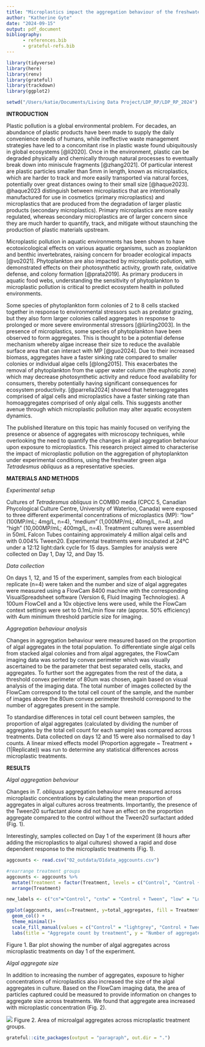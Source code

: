 ```yaml
---
title: "Microplastics impact the aggregation behaviour of the freshwater green alga *Tetradesmus obliquus*"
author: "Katherine Gyte"
date: "2024-09-15"
output: pdf_document
bibliography: 
      - references.bib
      - grateful-refs.bib
---
```


```r
library(tidyverse)
library(here)
library(renv)
library(grateful)
library(trackdown)
library(ggplot2)

setwd("/Users/katie/Documents/Living Data Project/LDP_RP/LDP_RP_2024")
```

**INTRODUCTION**

Plastic pollution is a global environmental problem. For decades, an abundance of plastic products have been made to supply the daily convenience needs of humans, while ineffective waste management strategies have led to a concomitant rise in plastic waste found ubiquitously in global ecosystems [@li2020]. Once in the environment, plastic can be degraded physically and chemically through natural processes to eventually break down into miniscule fragments [@zhang2021]. Of particular interest are plastic particles smaller than 5mm in length, known as microplastics, which are harder to track and more easily transported via natural forces, potentially over great distances owing to their small size [@haque2023]. @haque2023 distinguish between microplastics that are intentionally manufactured for use in cosmetics (primary microplastics) and microplastics that are produced from the degradation of larger plastic products (secondary microplastics). Primary microplastics are more easily regulated, whereas secondary microplastics are of larger concern since they are much harder to quantify, track, and mitigate without staunching the production of plastic materials upstream.

Microplastic pollution in aquatic environments has been shown to have ecotoxicological effects on various aquatic organisms, such as zooplankton and benthic invertebrates, raising concern for broader ecological impacts [@vo2021]. Phytoplankton are also impacted by microplastic pollution, with demonstrated effects on their photosynthetic activity, growth rate, oxidative defense, and colony formation [@prata2019]. As primary producers in aquatic food webs, understanding the sensitivity of phytoplankton to microplastic pollution is critical to predict ecosystem health in polluted environments.

Some species of phytoplankton form colonies of 2 to 8 cells stacked together in response to environmental stressors such as predator grazing, but they also form larger colonies called aggregates in response to prolonged or more severe environmental stressors [@lürling2003]. In the presence of microplastics, some species of phytoplankton have been observed to form aggregates. This is thought to be a potential defense mechanism whereby algae increase their size to reduce the available surface area that can interact with MP [@guo2024]. Due to their increased biomass, aggregates have a faster sinking rate compared to smaller colonies or individual algae cells [@long2015]. This exacerbates the removal of phytoplankton from the upper water column (the euphotic zone) which may decrease photosynthetic activity and reduce food availability for consumers, thereby potentially having significant consequences for ecosystem productivity. [@parrella2024] showed that heteroaggregates comprised of algal cells and microplastics have a faster sinking rate than homoaggregates comprised of only algal cells. This suggests another avenue through which microplastic pollution may alter aquatic ecosystem dynamics.

The published literature on this topic has mainly focused on verifying the presence or absence of aggregates with microscopy techniques, while overlooking the need to quantify the changes in algal aggregation behaviour upon exposure to microplastics. This research project aimed to characterise the impact of microplastic pollution on the aggregation of phytoplankton under experimental conditions, using the freshwater green alga *Tetradesmus obliquus* as a representative species.

**MATERIALS AND METHODS**

*Experimental setup*

Cultures of *Tetradesmus obliquus* in COMBO media (CPCC 5, Canadian Phycological Culture Centre, University of Waterloo, Canada) were exposed to three different experimental concentrations of microplastics (MP): “low” (100MP/mL; 4mg/L, n=4), “medium” (1,000MP/mL; 40mg/L, n=4), and “high” (10,000MP/mL; 400mg/L, n=4). Treatment cultures were assembled in 50mL Falcon Tubes containing approximately 4 million algal cells and with 0.004% Tween20. Experimental treatments were incubated at 24ºC under a 12:12 light:dark cycle for 15 days. Samples for analysis were collected on Day 1, Day 12, and Day 15.

*Data collection*

On days 1, 12, and 15 of the experiment, samples from each biological replicate (n=4) were taken and the number and size of algal aggregates were measured using a FlowCam 8400 machine with the corresponding VisualSpreadsheet software (Version 6, Fluid Imaging Technologies). A 100um FlowCell and a 10x objective lens were used, while the FlowCam context settings were set to 0.1mL/min flow rate (approx. 50% efficiency) with 4um minimum threshold particle size for imaging.

*Aggregation behaviour analysis*

Changes in aggregation behaviour were measured based on the proportion of algal aggregates in the total population. To differentiate single algal cells from stacked algal colonies and from algal aggregates, the FlowCam imaging data was sorted by convex perimeter which was visually ascertained to be the parameter that best separated cells, stacks, and aggregates. To further sort the aggregates from the rest of the data, a threshold convex perimeter of 80um was chosen, again based on visual analysis of the imaging data. The total number of images collected by the FlowCam correspond to the total cell count of the sample, and the number of images above the 80um convex perimeter threshold correspond to the number of aggregates present in the sample.

To standardise differences in total cell count between samples, the proportion of algal aggregates (calculated by dividing the number of aggregates by the total cell count for each sample) was compared across treatments. Data collected on days 12 and 15 were also normalised to day 1 counts. A linear mixed effects model (Proportion aggregate \~ Treatment + (1\|Replicate)) was run to determine any statistical differences across microplastic treatments.

**RESULTS**

*Algal aggregation behaviour*

Changes in *T. obliquus* aggregation behaviour were measured across microplastic concentrations by calculating the mean proportion of aggregates in algal cultures across treatments. Importantly, the presence of the Tween20 surfactant alone did not have an effect on the proportion aggregate compared to the control without the Tween20 surfactant added (Fig. 1).

Interestingly, samples collected on Day 1 of the experiment (8 hours after adding the microplastics to algal cultures) showed a rapid and dose dependent response to the microplastic treatments (Fig. 1).

```r
aggcounts <- read.csv("02_outdata/D1data_aggcounts.csv")

#rearrange treatment groups
aggcounts <- aggcounts %>% 
  mutate(Treatment = factor(Treatment, levels = c("Control", "Control + Tween", "Low", "Medium", "High"))) %>%
  arrange(Treatment)

new_labels <- c("cn"="Control", "cntw" = "Control + Tween", "low" = "Low MP", "med" = "Medium MP", "high" = "High MP")

ggplot(aggcounts, aes(x=Treatment, y=total_aggregates, fill = Treatment)) +
  geom_col() +
  theme_minimal()+
  scale_fill_manual(values = c("Control" = "lightgrey", "Control + Tween" = "darkgrey", "Low" = "lightblue", "Medium" = "deepskyblue", "High" = "blue"), labels = new_labels) +
  labs(title = "Aggregate count by treatment", y = "Number of aggregates per replicate")
```
Figure 1. Bar plot showing the number of algal aggregates across microplastic treatments on day 1 of the experiment.

*Algal aggregate size*

In addition to increasing the number of aggregates, exposure to higher concentrations of microplastics also increased the size of the algal aggregates in culture. Based on the FlowCam imaging data, the area of particles captured could be measured to provide information on changes to aggregate size across treatments. We found that aggregate area increased with microplastic concentration (Fig. 2).

![](../03_figures/nod1.agg.area.png) Figure 2. Area of microalgal aggregates across microplastic treatment groups.

```r
grateful::cite_packages(output = "paragraph", out.dir = ".")
```
